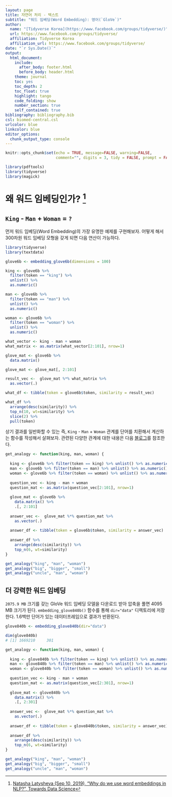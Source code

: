 ```yaml
---
layout: page
title: 자연어 처리 - 텍스트
subtitle: "워드 임베딩(Word Embedding): 영어(`GloVe`)"
author:
  name: "[Tidyverse Korea](https://www.facebook.com/groups/tidyverse/)"
  url: https://www.facebook.com/groups/tidyverse/
  affiliation: Tidyverse Korea
  affiliation_url: https://www.facebook.com/groups/tidyverse/
date: "`r Sys.Date()`"
output:
  html_document: 
    include:
      after_body: footer.html
      before_body: header.html
    theme: journal
    toc: yes
    toc_depth: 2
    toc_float: true
    highlight: tango
    code_folding: show
    number_section: true
    self_contained: true
bibliography: bibliography.bib
csl: biomed-central.csl
urlcolor: blue
linkcolor: blue
editor_options: 
  chunk_output_type: console
---
```


```r
knitr::opts_chunk$set(echo = TRUE, message=FALSE, warning=FALSE,
                      comment="", digits = 3, tidy = FALSE, prompt = FALSE, fig.align = 'center')

library(pdftools)
library(tidyverse)
library(magick)

```


# 왜 워드 임베딩인가? [^why-word-embedding] {#why-word-embedding}

[^why-word-embedding]: [Natasha Latysheva (Sep 10, 2019), "Why do we use word embeddings in NLP?", Towards Data Science](https://towardsdatascience.com/why-do-we-use-embeddings-in-nlp-2f20e1b632d2)

## `King` - `Man` + `Woman` = `?` {#word-embeding-example}

먼저 워드 임베딩(Word Embedding)의 가장 유명한 예제를 구현해보자.
어떻게 해서 300차원 워드 임베딩 모형을 갖게 되면 다음 연산이 가능하다.

```r
library(tidyverse)
library(textdata)

glove6b <- embedding_glove6b(dimensions = 100)

king <- glove6b %>% 
  filter(token == "king") %>% 
  unlist() %>% 
  as.numeric()

man <- glove6b %>% 
  filter(token == "man") %>% 
  unlist() %>% 
  as.numeric()

woman <- glove6b %>% 
  filter(token == "woman") %>% 
  unlist() %>% 
  as.numeric()

what_vector <- king - man + woman
what_matrix <- as.matrix(what_vector[2:101], nrow=1)

glove_mat <- glove6b %>% 
  data.matrix()

glove_mat <- glove_mat[, 2:101]

result_vec <-  glove_mat %*% what_matrix %>% 
  as.vector(.)

what_df <- tibble(token = glove6b$token, similarity = result_vec)

what_df %>% 
  arrange(desc(similarity)) %>% 
  top_n(10, wt=similarity) %>% 
  slice(2) %>% 
  pull(token)
```

상기 결과를 일반화할 수 있는 즉, `King` - `Man` + `Woman` 관계를 단어를 치환해서 계산하는 함수를 작성해서 살펴보자. 관련된 다양한 관계에 대한 내용은 다음 [블로그](https://blog.acolyer.org/2016/04/21/the-amazing-power-of-word-vectors/)를 참조한다.

```r
get_analogy <- function(king, man, woman) {
  
  king <- glove6b %>% filter(token == king) %>% unlist() %>% as.numeric()
  man <- glove6b %>% filter(token == man) %>% unlist() %>% as.numeric()
  woman <- glove6b %>% filter(token == woman) %>% unlist() %>% as.numeric()
  
  question_vec <- king - man + woman
  question_mat <- as.matrix(question_vec[2:101], nrow=1)
  
  glove_mat <- glove6b %>% 
    data.matrix() %>% 
    .[, 2:101]
  
  answer_vec <-  glove_mat %*% question_mat %>% 
    as.vector(.)
  
  answer_df <- tibble(token = glove6b$token, similarity = answer_vec)
  
  answer_df %>% 
    arrange(desc(similarity)) %>% 
    top_n(6, wt=similarity)
}

get_analogy("king", "man", "woman")
get_analogy("big", "bigger", "small")
get_analogy("uncle", "man", "woman")
```

## 더 강력한 워드 임베딩 {#word-embedding-stronger}

`2075.9 MB` 크기를 갖는 GloVe 워드 임베딩 모델을 다운로드 받아 압축을 풀면 4095 MB 크기가 된다. `embedding_glove840b()` 함수를 통해 `dir="data"` 디렉토리에 저장한다. 1.6백만 단어가 있는 데이터프레임으로 결과가 반환된다.

```r
glove840b <- embedding_glove840b(dir="data")

dim(glove840b)
# [1] 1669210     301

get_analogy <- function(king, man, woman) {
  
  king <- glove840b %>% filter(token == king) %>% unlist() %>% as.numeric()
  man <- glove840b %>% filter(token == man) %>% unlist() %>% as.numeric()
  woman <- glove840b %>% filter(token == woman) %>% unlist() %>% as.numeric()
  
  question_vec <- king - man + woman
  question_mat <- as.matrix(question_vec[2:301], nrow=1)
  
  glove_mat <- glove840b %>% 
    data.matrix() %>% 
    .[, 2:301]
  
  answer_vec <-  glove_mat %*% question_mat %>% 
    as.vector(.)
  
  answer_df <- tibble(token = glove840b$token, similarity = answer_vec)
  
  answer_df %>% 
    arrange(desc(similarity)) %>% 
    top_n(6, wt=similarity)
}

get_analogy("king", "man", "woman")
get_analogy("big", "bigger", "small")
get_analogy("uncle", "man", "woman")
```

